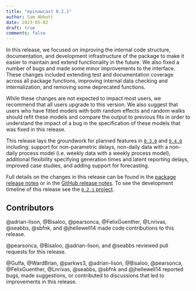 ```yaml
---
title: "epinowcast 0.2.1"
author: Sam Abbott
date: 2023-05-02
draft: true
comments: false
---
```


In this release, we focused on improving the internal code structure, documentation, and development infrastructure of the package to make it easier to maintain and extend functionality in the future. We also fixed a number of bugs and made some minor improvements to the interface. These changes included extending test and documentation coverage across all package functions, improving internal data checking and internalization, and removing some deprecated functions.

While these changes are not expected to impact most users, we recommend that all users upgrade to this version. We also suggest that users who have fitted models with both random effects and random walks should refit these models and compare the output to previous fits in order to understand the impact of a bug in the specification of these models that was fixed in this release.

This release lays the groundwork for planned features in [`0.3.0`](https://github.com/orgs/epinowcast/projects/1) and [`0.4.0`](https://github.com/orgs/epinowcast/projects/2) including: support for non-parametric delays, non-daily data with a non-daily process model (i.e. weekly data with a weekly process model), additional flexibility specifying generation times and latent reporting delays, improved case studies, and adding support for forecasting.

Full details on the changes in this release can be found in the [package release notes](https://package.epinowcast.org/news/index.html) or in the [GitHub release notes](https://github.com/epinowcast/epinowcast/releases/tag/v0.2.1). To see the development timeline of this release see the [`0.2.1` project](https://github.com/orgs/epinowcast/projects/3).

## Contributors

@adrian-lison, @Bisaloo, @pearsonca, @FelixGuenther, @Lnrivas, @seabbs, @sbfnk, and @jhellewell14 made code contributions to this release.

@pearsonca, @Bisaloo, @adrian-lison, and @seabbs reviewed pull requests for this release.

@Gulfa, @WardBrian, @parkws3, @adrian-lison, @Bisaloo, @pearsonca, @FelixGuenther, @Lnrivas, @seabbs, @sbfnk and @jhellewell14 reported bugs, made suggestions, or contributed to discussions that led to improvements in this release.
